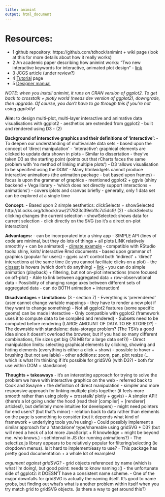 ---
title: animint
output: html_document
---

# Resources:
- 1 github repository: https://github.com/tdhock/animint + wiki page (look at this for more details about how it really works)
- 2 An academic paper describing how animint works: "Two new interactive keywords for interactive, animated plot design" - [link](https://www.google.co.nz/url?sa=t&rct=j&q=&esrc=s&source=web&cd=1&ved=0ahUKEwiKy7rvvLPWAhWLbbwKHfSjBhoQFggmMAA&url=https%3A%2F%2Fraw.githubusercontent.com%2Ftdhock%2Fanimint-paper%2Fmaster%2FHOCKING-animint.pdf&usg=AFQjCNH8nZ9vDhPomdGzXHU5f_XFKkrE9w)
- 3 JCGS article (under review?)
- 4 [Tutorial](http://tdhock.github.io/animint/#introduction) page
- 5 [Designer manual](http://members.cbio.mines-paristech.fr/~thocking/animint-book/Ch00-preface.html)

*NOTE: when you install animint, it runs on CRAN version of ggplot2. To get back to crosstalk + plotly world (needs dev version of ggplot2), downgrade, then upgrade. Of course, you don't have to go through this if you're not using ggplotly!*

**Aim:** to design multi-plot, multi-layer interactive and animative data visualisations with ggplot2
- aesthetics are extended from ggplot2
- built and rendered using D3
- (2) 

**Background of interactive graphics and their definitions of 'interactive':**
- To deepen our understanding of multivariate data sets
- based upon the concept of 'direct manipulation'
- 'interactive': graphical elements are clicked to update data shown in plots
- Similar to dissertation - they've taken D3 as the starting point (points out that rCharts faces the same problem with 'no method of linking multiple plots') - D3 'allows visualisation to be specified using the DOM'
- Many htmlwidgets cannot produce interactive animations (the animation package - but based upon frames)
- focus is upon the grammar of graphics - mentioned ggplot2 + ggvis (shiny backend + Vega library - 'which does not directly support interactions + animations')
- covers iplots and cranvas briefly -  generally, only 1 data set can be explored at a single time

**Concept:**
- Based upon 2 simple aesthetics: clickSelects + showSelected
http://bl.ocks.org/tdhock/raw/217823c39eb1fc7c5dc9/
(2)
- clickSelects: clicking changes the current selection
- showSelected: shows data for current selection
- click directly on the SVG (so it's a direct on-plot interaction)


**Advantages:**
- can be incorporated into a shiny app
- SIMPLE API (lines of code are minimal, but they do lots of things + all plots LINK relatively smoothly + can be animated) - [climate example](http://members.cbio.mines-paristech.fr/~thocking/climate-anim/)
- compatible with RStudio tools: shiny, knitr/ interactive Rmd documents
- based upon grammar of graphics (popular for users)
- ggvis can't control both 'indirect' + 'direct' interactions at the same time (ie you cannot facilitate clicks on a plot)
    - the [closest](https://github.com/cpsievert/shiny_apps/blob/master/worldBank-ggvis/app.R) is hovers (which don't do anything) - [link](https://cpsievert.shinyapps.io/worldBank-ggvis/)
    - you can do simple animation (playback) + filtering, but not on-plot interactions (more focused on off-plot)
- Able to link between aggregated data + row-observational data
- Possibility of changing range axes between different sets of aggregated data
- can do BOTH animation + interaction!

**Disadvantages + Limitations:**
(3 - section 7)
- Everything is 'prerendered' (user cannot change variable mappings - they have to render a new plot if they want to change something)
- Not all ggplot2 features (some specific geoms) can be made interactive
- Only compatible with ggplot2 (framework uses it to compute data to be compiled and rendered)
- Subsets need to be computed before rendering (LARGE AMOUNT OF DATA TO BE STORED?)
- The downside with standalone: data-storage problem? (The TSVs a good idea since it doesn't overload the browser, but if you had so many different combinations, file sizes get big (78 MB for a large data set?))
- Direct manipulation limits: selecting graphical elements by clicking, showing and hiding elements (everything is either a click + show)
  - possible to hover + brushing (but not available)
  - other additions: zoom, pan, plot resize (...which is what I'm thinking if it's possible for gridSVG (with D3?) - both for use within DOM + standalone)

**Thoughts + takeaways**
- it's an interesting approach for trying to solve the problem we have with interactive graphics on the web
  - referred back to Cook and Swayne + the definition of direct manipulation
- simpler and more responsive approach for linking multiple plots together (it feels more smooth rather than using plotly + crosstalk/ plotly + ggvis)
- A simpler API! (there's a lot going under the hood (read their [compiler] + [renderer] articles!), but definitely more intuitive for developers) - might need pointers for end users? (but that's minor)
- relation back to data rather than elements on the page is something to consider (but it depends what kind of framework + underlying tools you're using)
- Could possibly implement a similar approach for a 'standalone' type/shareable using gridSVG + D3? (but will need a heck of a lot more JavaScript + R knowledge + might be beyond me. who knows.)
- setInterval in JS (for running animations?)
- The selectize.js library appears to be relatively popular for filtering/selecting (ie dropdown menus). Is it hard to implement/easy to use?
- This package has pretty good documentation + a whole lot of examples!

*argument against gridSVG?*
- grid objects referenced by name (which is what I'm doing!, but good point: needs to know naming :()
- the unfortunate side of ggplot2: it DOESN'T have a consistent name scheme.
- One of the major downfalls for gridSVG is actually the naming itself. It's good to name grobs, but finding out what's what is another problem within itself when you try match grid to gridSVG objects. (is there a way to get around this?)
